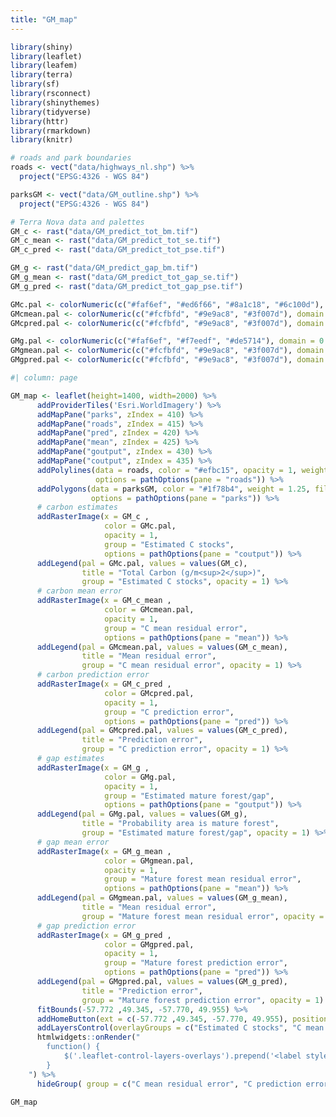 ```yaml
---
title: "GM_map"
---
```


```r


library(shiny)
library(leaflet)
library(leafem)
library(terra)
library(sf)
library(rsconnect)
library(shinythemes)
library(tidyverse)
library(httr)
library(rmarkdown)
library(knitr)

```

```r
# roads and park boundaries
roads <- vect("data/highways_nl.shp") %>% 
  project("EPSG:4326 - WGS 84")

parksGM <- vect("data/GM_outline.shp") %>% 
  project("EPSG:4326 - WGS 84")

# Terra Nova data and palettes
GM_c <- rast("data/GM_predict_tot_bm.tif")
GM_c_mean <- rast("data/GM_predict_tot_se.tif")
GM_c_pred <- rast("data/GM_predict_tot_pse.tif")

GM_g <- rast("data/GM_predict_gap_bm.tif")
GM_g_mean <- rast("data/GM_predict_tot_gap_se.tif")
GM_g_pred <- rast("data/GM_predict_tot_gap_pse.tif")
```

```r
GMc.pal <- colorNumeric(c("#faf6ef", "#ed6f66", "#8a1c18", "#6c100d"), domain = values(GM_c), na.color = "transparent")
GMcmean.pal <- colorNumeric(c("#fcfbfd", "#9e9ac8", "#3f007d"), domain = values(GM_c_mean), na.color = "transparent")
GMcpred.pal <- colorNumeric(c("#fcfbfd", "#9e9ac8", "#3f007d"), domain = values(GM_c_pred), na.color = "transparent")

GMg.pal <- colorNumeric(c("#faf6ef", "#f7eedf", "#de5714"), domain = 0:1, na.color = "transparent")
GMgmean.pal <- colorNumeric(c("#fcfbfd", "#9e9ac8", "#3f007d"), domain = values(GM_g_mean), na.color = "transparent")
GMgpred.pal <- colorNumeric(c("#fcfbfd", "#9e9ac8", "#3f007d"), domain = values(GM_g_pred), na.color = "transparent")
```

```r
#| column: page

GM_map <- leaflet(height=1400, width=2000) %>%
      addProviderTiles('Esri.WorldImagery') %>%
      addMapPane("parks", zIndex = 410) %>% 
      addMapPane("roads", zIndex = 415) %>%
      addMapPane("pred", zIndex = 420) %>% 
      addMapPane("mean", zIndex = 425) %>% 
      addMapPane("goutput", zIndex = 430) %>%
      addMapPane("coutput", zIndex = 435) %>% 
      addPolylines(data = roads, color = "#efbc15", opacity = 1, weight = 1.25,
                   options = pathOptions(pane = "roads")) %>%
      addPolygons(data = parksGM, color = "#1f78b4", weight = 1.25, fillColor = "#1f78b4", fillOpacity = 0.5,
                  options = pathOptions(pane = "parks")) %>% 
      # carbon estimates
      addRasterImage(x = GM_c , 
                     color = GMc.pal,
                     opacity = 1,
                     group = "Estimated C stocks",
                     options = pathOptions(pane = "coutput")) %>%
      addLegend(pal = GMc.pal, values = values(GM_c),
                title = "Total Carbon (g/m<sup>2</sup>)",
                group = "Estimated C stocks", opacity = 1) %>% 
      # carbon mean error   
      addRasterImage(x = GM_c_mean , 
                     color = GMcmean.pal,
                     opacity = 1,
                     group = "C mean residual error",
                     options = pathOptions(pane = "mean")) %>%
      addLegend(pal = GMcmean.pal, values = values(GM_c_mean),
                title = "Mean residual error",
                group = "C mean residual error", opacity = 1) %>%
      # carbon prediction error   
      addRasterImage(x = GM_c_pred , 
                     color = GMcpred.pal,
                     opacity = 1,
                     group = "C prediction error",
                     options = pathOptions(pane = "pred")) %>%
      addLegend(pal = GMcpred.pal, values = values(GM_c_pred),
                title = "Prediction error",
                group = "C prediction error", opacity = 1) %>%
      # gap estimates 
      addRasterImage(x = GM_g , 
                     color = GMg.pal,
                     opacity = 1,
                     group = "Estimated mature forest/gap",
                     options = pathOptions(pane = "goutput")) %>%
      addLegend(pal = GMg.pal, values = values(GM_g),
                title = "Probability area is mature forest",
                group = "Estimated mature forest/gap", opacity = 1) %>% 
      # gap mean error 
      addRasterImage(x = GM_g_mean , 
                     color = GMgmean.pal,
                     opacity = 1,
                     group = "Mature forest mean residual error",
                     options = pathOptions(pane = "mean")) %>%
      addLegend(pal = GMgmean.pal, values = values(GM_g_mean),
                title = "Mean residual error",
                group = "Mature forest mean residual error", opacity = 1) %>% 
      # gap prediction error 
      addRasterImage(x = GM_g_pred , 
                     color = GMgpred.pal,
                     opacity = 1,
                     group = "Mature forest prediction error",
                     options = pathOptions(pane = "pred")) %>%
      addLegend(pal = GMgpred.pal, values = values(GM_g_pred),
                title = "Prediction error",
                group = "Mature forest prediction error", opacity = 1) %>% 
      fitBounds(-57.772 ,49.345, -57.770, 49.955) %>% 
      addHomeButton(ext = c(-57.772 ,49.345, -57.770, 49.955), position = "topleft", group = "Recenter")%>%
      addLayersControl(overlayGroups = c("Estimated C stocks", "C mean residual error", "C prediction error", "Estimated mature forest/gap", "Mature forest mean residual error", "Mature forest prediction error"), position = "topleft", options = layersControlOptions(collapsed = F)) %>% 
      htmlwidgets::onRender("
        function() {
            $('.leaflet-control-layers-overlays').prepend('<label style=\"text-align:left\">Available layers</label>');
        }
    ") %>%
      hideGroup( group = c("C mean residual error", "C prediction error","Mature forest mean residual error", "Mature forest prediction error"))
    
GM_map
```
